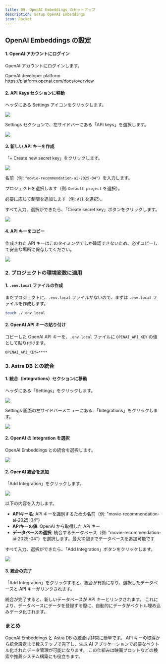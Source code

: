 ```yaml
---
title: 09. OpenAI Embeddings のセットアップ
description: Setup OpenAI Embeddings
icon: Rocket
---
```


## OpenAI Embeddings の設定


<Steps>
<Step>

#### 1. OpenAI アカウントにログイン

OpenAI アカウントにログインします。

OpenAI developer platform<br />
https://platform.openai.com/docs/overview

</Step>

<Step>

#### 2. API Keys セクションに移動

ヘッダにある Settings アイコンをクリックします。

![](/02-hands-on/02-movie-recommendations-app/09_setup_open_ai_embeddings/openai_click_settings_icon_in_header.png)

Settings セクションで、左サイドバーにある「API keys」を選択します。

![](/02-hands-on/02-movie-recommendations-app/09_setup_open_ai_embeddings/openai_select_api_keys_in_sidebar_menu.png)

</Step>

<Step>

#### 3. 新しい API キーを作成

「+ Create new secret key」をクリックします。

![](/02-hands-on/02-movie-recommendations-app/09_setup_open_ai_embeddings/openai_click_create_new_secret_key_button.png)

名前（例: `"movie-recommendation-ai-2025-04"`）を入力します。

プロジェクトを選択します（例: `Default project` を選択）。

必要に応じて制限を追加します（例: `All` を選択）。

すべて入力、選択ができたら、「Create secret key」ボタンをクリックします。

![](/02-hands-on/02-movie-recommendations-app/09_setup_open_ai_embeddings/openai_submit_create_secret_key_button.png)

</Step>

<Step>

#### 4. API キーをコピー

作成された API キーはこのタイミングでしか確認できないため、必ずコピーして安全な場所に保存してください。

![](/02-hands-on/02-movie-recommendations-app/09_setup_open_ai_embeddings/openai_copy_generated_api_key.png)

</Step>
</Steps>

### 2. プロジェクトの環境変数に適用

<Steps>
<Step>

#### 1. `.env.local` ファイルの作成

まだプロジェクトに、`.env.local` ファイルがないので、まずは `.env.local` ファイルを作成します。

```bash title="Terminal"
touch ./.env.local
```

</Step>

<Step>

#### 2. OpenAI API キーの貼り付け

コピーした OpenAI API キーを、`.env.local` ファイルに `OPENAI_API_KEY` の値として貼り付けます。

```txt title=".env.local"
OPENAI_API_KEY=****
```

</Step>
</Steps>

### 3. Astra DB との統合

<Steps>
<Step>

#### 1. 統合（Integrations）セクションに移動

ヘッダにある「Settings」をクリックします。

![](/02-hands-on/02-movie-recommendations-app/08_setup_astra_db/data_stax_click_settings_button_in_header.png)

Settings 画面の左サイドバーメニューにある、「Integrations」をクリックします。

![](/02-hands-on/02-movie-recommendations-app/08_setup_astra_db/data_stax_click_integrations_in_settings_sidebar_menu.png)

</Step>

<Step>

#### 2. OpenAI の Integration を選択

OpenAI Embeddings との統合を選択します。

![](/02-hands-on/02-movie-recommendations-app/08_setup_astra_db/data_stax_select_openai_integration.png)

</Step>

<Step>

#### 2. OpenAI 統合を追加

「Add Integration」をクリックします。

![](/02-hands-on/02-movie-recommendations-app/08_setup_astra_db/data_stax_submit_add_integration_button_for_openai.png)

以下の内容を入力します。

- **APIキー名**: API キーを識別するための名前（例: "movie-recommendation-ai-2025-04"）
- **APIキーの値**: OpenAI から取得した API キー
- **データベースの選択**: 統合するデータベース（例: "movie-recommendation-ai-2025-04"）を選択します。最大10個までデータベースを追加可能です

すべて入力、選択ができたら、「Add Integration」ボタンをクリックします。

![](/02-hands-on/02-movie-recommendations-app/09_setup_open_ai_embeddings/data_stax_submit_add_integration_button_in_modal.png)

</Step>

<Step>

#### 3. 統合の完了

「Add Integration」をクリックすると、統合が有効になり、選択したデータベースと API キーがリンクされます。

</Step>
</Steps>

統合が完了すると、新しいデータベースが API キーとリンクされます。
これにより、データベースにデータを登録する際に、自動的にデータがベクトル埋め込みデータ化されます。

### まとめ

OpenAI Embeddings と Astra DB の統合は非常に簡単です。
API キーの取得から統合設定まで数ステップで完了し、生成 AI アプリケーションで必要なベクトル化されたデータ管理が可能になります。
この仕組みは映画プロットなどの検索や推薦システム構築にも役立ちます。
